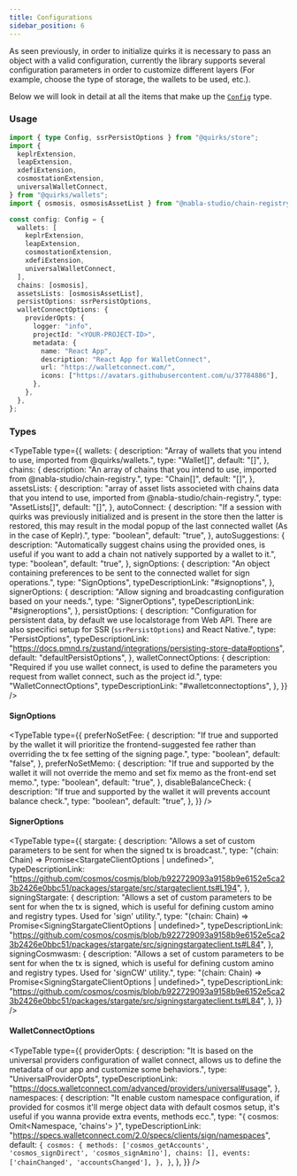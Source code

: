 ```yaml
---
title: Configurations
sidebar_position: 6
---
```


As seen previously, in order to initialize quirks it is necessary to pass an object with a valid configuration, currently the library supports several configuration parameters in order to customize different layers (For example, choose the type of storage, the wallets to be used, etc.).

Below we will look in detail at all the items that make up the [`Config`](https://github.com/nabla-studio/quirks/blob/main/packages/store/src/types/options.ts#L26) type.

### Usage

```ts twoslash
import { type Config, ssrPersistOptions } from "@quirks/store";
import {
  keplrExtension,
  leapExtension,
  xdefiExtension,
  cosmostationExtension,
  universalWalletConnect,
} from "@quirks/wallets";
import { osmosis, osmosisAssetList } from "@nabla-studio/chain-registry";

const config: Config = {
  wallets: [
    keplrExtension,
    leapExtension,
    cosmostationExtension,
    xdefiExtension,
    universalWalletConnect,
  ],
  chains: [osmosis],
  assetsLists: [osmosisAssetList],
  persistOptions: ssrPersistOptions,
  walletConnectOptions: {
    providerOpts: {
      logger: "info",
      projectId: "<YOUR-PROJECT-ID>",
      metadata: {
        name: "React App",
        description: "React App for WalletConnect",
        url: "https://walletconnect.com/",
        icons: ["https://avatars.githubusercontent.com/u/37784886"],
      },
    },
  },
};
```

### Types

<TypeTable
  type={{
    wallets: {
      description:
        "Array of wallets that you intend to use, imported from @quirks/wallets.",
      type: "Wallet[]",
      default: "[]",
    },
    chains: {
      description:
        "An array of chains that you intend to use, imported from @nabla-studio/chain-registry.",
      type: "Chain[]",
      default: "[]",
    },
    assetsLists: {
      description:
        "array of asset lists associeted with chains data that you intend to use, imported from @nabla-studio/chain-registry.",
      type: "AssetLists[]",
      default: "[]",
    },
    autoConnect: {
      description:
        "If a session with quirks was previously initialized and is present in the store then the latter is restored, this may result in the modal popup of the last connected wallet (As in the case of Keplr).",
      type: "boolean",
      default: "true",
    },
    autoSuggestions: {
      description:
        "Automatically suggest chains using the provided ones, is useful if you want to add a chain not natively supported by a wallet to it.",
      type: "boolean",
      default: "true",
    },
    signOptions: {
      description:
        "An object containing preferences to be sent to the connected wallet for sign operations.",
      type: "SignOptions",
      typeDescriptionLink: "#signoptions",
    },
    signerOptions: {
      description:
        "Allow signing and broadcasting configuration based on your needs.",
      type: "SignerOptions",
      typeDescriptionLink: "#signeroptions",
    },
    persistOptions: {
      description:
        "Configuration for persistent data, by default we use localstorage from Web API. There are also specifici setup for SSR (`ssrPersistOptions`) and React Native.",
      type: "PersistOptions<AppState>",
      typeDescriptionLink:
        "https://docs.pmnd.rs/zustand/integrations/persisting-store-data#options",
      default: "defaultPersistOptions",
    },
    walletConnectOptions: {
      description:
        "Required if you use wallet connect, is used to define the parameters you request from wallet connect, such as the project id.",
      type: "WalletConnectOptions",
      typeDescriptionLink: "#walletconnectoptions",
    },
  }}
/>

#### SignOptions

<TypeTable
  type={{
    preferNoSetFee: {
      description:
        "If true and supported by the wallet it will prioritize the frontend-suggested fee rather than overriding the tx fee setting of the signing page.",
      type: "boolean",
      default: "false",
    },
    preferNoSetMemo: {
      description:
        "If true and supported by the wallet it will not override the memo and set fix memo as the front-end set memo.",
      type: "boolean",
      default: "true",
    },
    disableBalanceCheck: {
      description:
        "If true and supported by the wallet it will prevents account balance check.",
      type: "boolean",
      default: "true",
    },
  }}
/>

#### SignerOptions

<TypeTable
  type={{
    stargate: {
      description:
        "Allows a set of custom parameters to be sent for when the signed tx is broadcast.",
      type: "(chain: Chain) => Promise<StargateClientOptions | undefined>",
      typeDescriptionLink:
        "https://github.com/cosmos/cosmjs/blob/b922729093a9158b9e6152e5ca23b2426e0bbc51/packages/stargate/src/stargateclient.ts#L194",
    },
    signingStargate: {
      description:
        "Allows a set of custom parameters to be sent for when the tx is signed, which is useful for defining custom amino and registry types. Used for 'sign' utility.",
      type: "(chain: Chain) => Promise<SigningStargateClientOptions | undefined>",
      typeDescriptionLink:
        "https://github.com/cosmos/cosmjs/blob/b922729093a9158b9e6152e5ca23b2426e0bbc51/packages/stargate/src/signingstargateclient.ts#L84",
    },
    signingCosmwasm: {
      description:
        "Allows a set of custom parameters to be sent for when the tx is signed, which is useful for defining custom amino and registry types. Used for 'signCW' utility.",
      type: "(chain: Chain) => Promise<SigningStargateClientOptions | undefined>",
      typeDescriptionLink:
        "https://github.com/cosmos/cosmjs/blob/b922729093a9158b9e6152e5ca23b2426e0bbc51/packages/stargate/src/signingstargateclient.ts#L84",
    },
  }}
/>

#### WalletConnectOptions

<TypeTable
  type={{
    providerOpts: {
      description:
        "It is based on the universal providers configuration of wallet connect, allows us to define the metadata of our app and customize some behaviors.",
      type: "UniversalProviderOpts",
      typeDescriptionLink:
        "https://docs.walletconnect.com/advanced/providers/universal#usage",
    },
    namespaces: {
      description:
        "It enable custom namespace configuration, if provided for cosmos it'll merge object data with default cosmos setup, it's useful if you wanna provide extra events, methods ecc.",
      type: "{ cosmos: Omit<Namespace, 'chains'> }",
      typeDescriptionLink:
        "https://specs.walletconnect.com/2.0/specs/clients/sign/namespaces",
      default: `
        {
          cosmos: {
            methods: ['cosmos_getAccounts', 'cosmos_signDirect', 'cosmos_signAmino'],
            chains: [],
            events: ['chainChanged', 'accountsChanged'],
          },
        }
      `,
    },
  }}
/>
